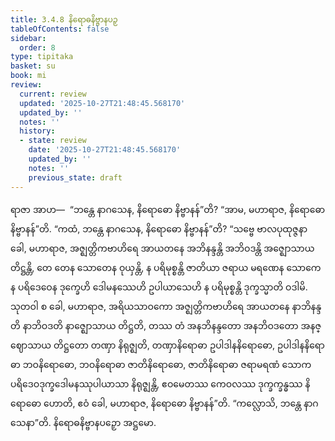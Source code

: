 ```yaml
---
title: 3.4.8 နိရောဓနိဗ္ဗာနပဉှ
tableOfContents: false
sidebar:
  order: 8
type: tipitaka
basket: su
book: mi
review:
  current: review
  updated: '2025-10-27T21:48:45.568170'
  updated_by: ''
  notes: ''
  history:
  - state: review
    date: '2025-10-27T21:48:45.568170'
    updated_by: ''
    notes: ''
    previous_state: draft
---
```



<ReviewStatus review={frontmatter.review} showDetails={true} />

<HypothesisAnnotation frontmatter={frontmatter} />

<DynamicBreadcrumb />

<Division number="70" book="mi" e="ch" v="28">

<Paragraph number="349" book="mi">
ရာဇာ အာဟ—  “ဘန္တေ နာဂသေန, နိရောဓော နိဗ္ဗာနန်”တိ? “အာမ, မဟာရာဇ, နိရောဓော နိဗ္ဗာနန်”တိ. “ကထံ, ဘန္တေ နာဂသေန, နိရောဓော နိဗ္ဗာနန်”တိ? “သဗ္ဗေ ဗာလပုထုဇ္ဇနာ ခေါ, မဟာရာဇ, အဇ္ဈတ္တိကဗာဟိရေ အာယတနေ အဘိနန္ဒန္တိ အဘိဝဒန္တိ အဇ္ဈောသာယ တိဋ္ဌန္တိ, တေ တေန သောတေန ဝုယှန္တိ, န ပရိမုစ္စန္တိ ဇာတိယာ ဇရာယ မရဏေန သောကေန ပရိဒေဝေန ဒုက္ခေဟိ ဒေါမနဿေဟိ ဥပါယာသေဟိ န ပရိမုစ္စန္တိ ဒုက္ခသ္မာတိ ဝဒါမိ. သုတဝါ စ ခေါ, မဟာရာဇ, အရိယသာဝကော အဇ္ဈတ္တိကဗာဟိရေ အာယတနေ နာဘိနန္ဒတိ နာဘိဝဒတိ နာဇ္ဈောသာယ တိဋ္ဌတိ, တဿ တံ အနဘိနန္ဒတော အနဘိဝဒတော အနဇ္ဈောသာယ တိဋ္ဌတော တဏှာ နိရုဇ္ဈတိ, တဏှာနိရောဓာ ဥပါဒါနနိရောဓော, ဥပါဒါနနိရောဓာ ဘဝနိရောဓော, ဘဝနိရောဓာ ဇာတိနိရောဓော, ဇာတိနိရောဓာ ဇရာမရဏံ သောကပရိဒေဝဒုက္ခဒေါမနဿုပါယာသာ နိရုဇ္ဈန္တိ, ဧဝမေတဿ ကေဝလဿ ဒုက္ခက္ခန္ဓဿ နိရောဓော ဟောတိ, ဧဝံ ခေါ, မဟာရာဇ, နိရောဓော နိဗ္ဗာနန်”တိ.
</Paragraph>

<Paragraph number="350" book="mi">
“ကလ္လောသိ, ဘန္တေ နာဂသေနာ”တိ.

</Paragraph>
</Division>

<Paragraph number="351" type="center" book="mi">
နိရောဓနိဗ္ဗာနပဉှော အဋ္ဌမော.
</Paragraph>
